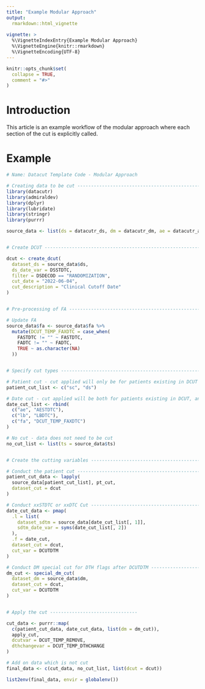 ```yaml
---
title: "Example Modular Approach"
output: 
  rmarkdown::html_vignette
    
vignette: >
  %\VignetteIndexEntry{Example Modular Approach}
  %\VignetteEngine{knitr::rmarkdown}
  %\VignetteEncoding{UTF-8}
---
```


```r
knitr::opts_chunk$set(
  collapse = TRUE,
  comment = "#>"
)
```

# Introduction

This article is an example workflow of the modular approach where each section of the cut is explicitly called. 

# Example



```r
# Name: Datacut Template Code - Modular Approach

# Creating data to be cut ------------------------------------------------
library(datacutr)
library(admiraldev)
library(dplyr)
library(lubridate)
library(stringr)
library(purrr)

source_data <- list(ds = datacutr_ds, dm = datacutr_dm, ae = datacutr_ae, sc = datacutr_sc, lb = datacutr_lb, fa = datacutr_fa, ts = datacutr_ts)


# Create DCUT ------------------------------------------------------------

dcut <- create_dcut(
  dataset_ds = source_data$ds,
  ds_date_var = DSSTDTC,
  filter = DSDECOD == "RANDOMIZATION",
  cut_date = "2022-06-04",
  cut_description = "Clinical Cutoff Date"
)


# Pre-processing of FA ----------------------------------------------------

# Update FA
source_data$fa <- source_data$fa %>%
  mutate(DCUT_TEMP_FAXDTC = case_when(
    FASTDTC != "" ~ FASTDTC,
    FADTC != "" ~ FADTC,
    TRUE ~ as.character(NA)
  ))


# Specify cut types ------------------------------------------------------

# Patient cut - cut applied will only be for patients existing in DCUT
patient_cut_list <- c("sc", "ds")

# Date cut - cut applied will be both for patients existing in DCUT, and date cut against DCUTDTM
date_cut_list <- rbind(
  c("ae", "AESTDTC"),
  c("lb", "LBDTC"),
  c("fa", "DCUT_TEMP_FAXDTC")
)

# No cut - data does not need to be cut
no_cut_list <- list(ts = source_data$ts)


# Create the cutting variables -------------------------------------------

# Conduct the patient cut ------------------------------------------------
patient_cut_data <- lapply(
  source_data[patient_cut_list], pt_cut,
  dataset_cut = dcut
)

# Conduct xxSTDTC or xxDTC Cut -------------------------------------------
date_cut_data <- pmap(
  .l = list(
    dataset_sdtm = source_data[date_cut_list[, 1]],
    sdtm_date_var = syms(date_cut_list[, 2])
  ),
  .f = date_cut,
  dataset_cut = dcut,
  cut_var = DCUTDTM
)

# Conduct DM special cut for DTH flags after DCUTDTM ---------------------
dm_cut <- special_dm_cut(
  dataset_dm = source_data$dm,
  dataset_cut = dcut,
  cut_var = DCUTDTM
)


# Apply the cut --------------------------------

cut_data <- purrr::map(
  c(patient_cut_data, date_cut_data, list(dm = dm_cut)),
  apply_cut,
  dcutvar = DCUT_TEMP_REMOVE,
  dthchangevar = DCUT_TEMP_DTHCHANGE
)

# Add on data which is not cut
final_data <- c(cut_data, no_cut_list, list(dcut = dcut))

list2env(final_data, envir = globalenv())
```
